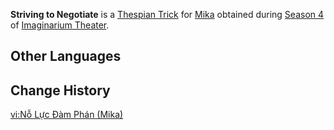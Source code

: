 {{Thespian Trick Infobox
|title     = Striving to Negotiate
|image     = Striving to Negotiate Mika Preview.png
|name      = Striving to Negotiate
|character = Mika
|date      = 2024-10-01
|season    = 4
}}
'''Striving to Negotiate''' is a [[Thespian Trick]] for [[Mika]] obtained during [[Imaginarium Theater/Seasons/2024-10-01|Season 4]] of [[Imaginarium Theater]].

==Other Languages==
{{Other Languages
|en       = Striving to Negotiate
|zhs      = 努力交涉
|zhs_rm   = 
|zht      = 努力交涉
|zht_rm   = 
|zh_tl    = 
|ja       = 真面目な交渉
|ja_rm    = Majime-na Koushou
|ja_tl    = Honest Negotiations
|ko       = 협상 시도
|ko_tl    = 
|es       = Negociando
|es_tl    = Negotiating
|fr       = S'efforcer de négocier
|fr_tl    = Striving to Negotiate
|ru       = Стремление к переговорам
|ru_tl    = 
|th       = พยายามเจรจา
|th_rm    = 
|th_tl    = 
|vi       = Nỗ Lực Đàm Phán
|vi_tl    = 
|de       = Bemühte Verhandlung
|de_tl    = Endeavored Negotiation
|id       = Berusaha Negosiasi
|id_tl    = 
|pt       = Querendo Negociar
|pt_tl    = 
|tr       = Sıkı Pazarlık
|tr_tl    = 
|it       = Negoziazione
|it_tl    = 
}}

==Change History==
{{Change History|5.0}}

[[vi:Nỗ Lực Đàm Phán (Mika)]]